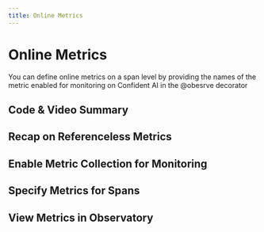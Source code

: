 ```yaml
---
title: Online Metrics
---
```


# Online Metrics

You can define online metrics on a span level by providing the names of the metric enabled for monitoring on Confident AI in the @obesrve decorator

## Code & Video Summary

## Recap on Referenceless Metrics

## Enable Metric Collection for Monitoring

## Specify Metrics for Spans

## View Metrics in Observatory
